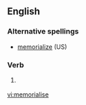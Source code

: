 ==English==

===Alternative spellings===
*[[memorialize]] (US)

===Verb===
{{en-verb|memorialises|memorialising|memorialised|memorialised}}

# {{British}} {{alternative spelling of|[[memorialize]]}}

[[vi:memorialise]]